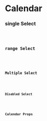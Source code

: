 # Calendar

### single Select

<code src="src/components/Calendar/demo/SingleSelect.tsx" />

### range Select

<code src="src/components/Calendar/demo/RangeSelect.tsx" />

### Multiple Select

<code src="src/components/Calendar/demo/MultipleSelect.tsx" />

### Disabled Select

<code src="src/components/Calendar/demo/DisabledSelect.tsx" />

## Calendar Props

<Props src="src/components/Calendar/Calendar.tsx" />
